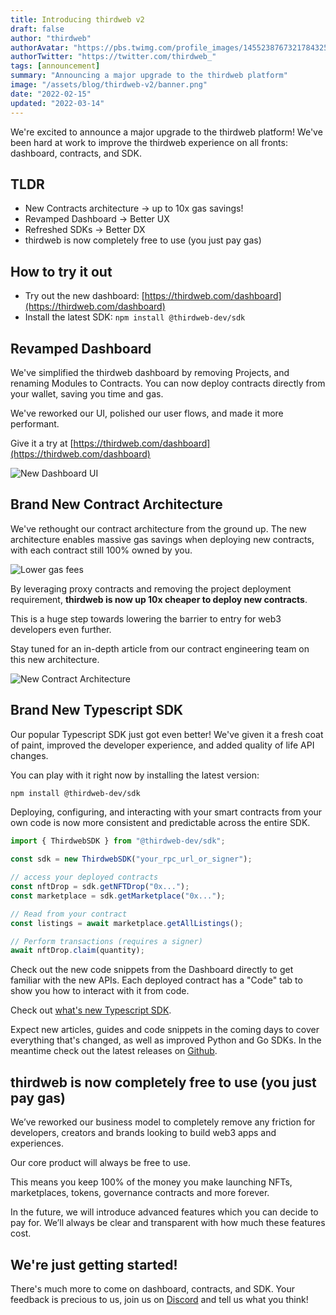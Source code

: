 ```yaml
---
title: Introducing thirdweb v2
draft: false
author: "thirdweb"
authorAvatar: "https://pbs.twimg.com/profile_images/1455238767321784325/Xi_Xwzwg_400x400.jpg"
authorTwitter: "https://twitter.com/thirdweb_"
tags: [announcement]
summary: "Announcing a major upgrade to the thirdweb platform"
image: "/assets/blog/thirdweb-v2/banner.png"
date: "2022-02-15"
updated: "2022-03-14"
---
```


We're excited to announce a major upgrade to the thirdweb platform! We've been hard at work to improve the thirdweb experience on all fronts: dashboard, contracts, and SDK. 

## TLDR

- New Contracts architecture → up to 10x gas savings!
- Revamped Dashboard → Better UX
- Refreshed SDKs → Better DX
- thirdweb is now completely free to use (you just pay gas) 

## How to try it out

- Try out the new dashboard: [https://thirdweb.com/dashboard](https://thirdweb.com/dashboard)
- Install the latest SDK: `npm install @thirdweb-dev/sdk`

## Revamped Dashboard

We've simplified the thirdweb dashboard by removing Projects, and renaming Modules to Contracts. You can now deploy contracts directly from your wallet, saving you time and gas.

We've reworked our UI, polished our user flows, and made it more performant.

Give it a try at [https://thirdweb.com/dashboard](https://thirdweb.com/dashboard)

![New Dashboard UI](/assets/blog/thirdweb-v2/dashboard.png)

## Brand New Contract Architecture

We've rethought our contract architecture from the ground up. The new architecture enables massive gas savings when deploying new contracts, with each contract still 100% owned by you. 

![Lower gas fees](/assets/blog/thirdweb-v2/lower-gas-fees.png)

By leveraging proxy contracts and removing the project deployment requirement, **thirdweb is now up 10x cheaper to deploy new contracts**.

This is a huge step towards lowering the barrier to entry for web3 developers even further.

Stay tuned for an in-depth article from our contract engineering team on this new architecture.

![New Contract Architecture](/assets/blog/thirdweb-v2/new-contract-architecture.png)

## Brand New Typescript SDK

Our popular Typescript SDK just got even better! We've given it a fresh coat of paint, improved the developer experience, and added quality of life API changes.

You can play with it right now by installing the latest version:

```bash
npm install @thirdweb-dev/sdk
```

Deploying, configuring, and interacting with your smart contracts from your own code is now more consistent and predictable across the entire SDK.

```javascript
import { ThirdwebSDK } from "@thirdweb-dev/sdk";

const sdk = new ThirdwebSDK("your_rpc_url_or_signer");

// access your deployed contracts
const nftDrop = sdk.getNFTDrop("0x...");
const marketplace = sdk.getMarketplace("0x...");

// Read from your contract
const listings = await marketplace.getAllListings();

// Perform transactions (requires a signer)
await nftDrop.claim(quantity);
```

Check out the new code snippets from the Dashboard directly to get familiar with the new APIs. Each deployed contract has a "Code" tab to show you how to interact with it from code.

Check out [what's new Typescript SDK](https://thirdweb.notion.site/What-s-new-in-thirdweb-SDK-13e22ad0976f49569ab2475e547a0919).

Expect new articles, guides and code snippets in the coming days to cover everything that's changed, as well as improved Python and Go SDKs. In the meantime check out the latest releases on [Github](https://github.com/thirdweb-dev/typescript-sdk/tree/v2).

## thirdweb is now completely free to use (you just pay gas) 

We’ve reworked our business model to completely remove any friction for developers, creators and brands looking to build web3 apps and experiences. 

Our core product will always be free to use. 

This means you keep 100% of the money you make launching NFTs, marketplaces, tokens, governance contracts and more forever. 

In the future, we will introduce advanced features which you can decide to pay for. We’ll always be clear and transparent with how much these features cost. 

## We're just getting started!

There's much more to come on dashboard, contracts, and SDK. Your feedback is precious to us, join us on [Discord](http://discord.gg/thirdweb) and tell us what you think!
